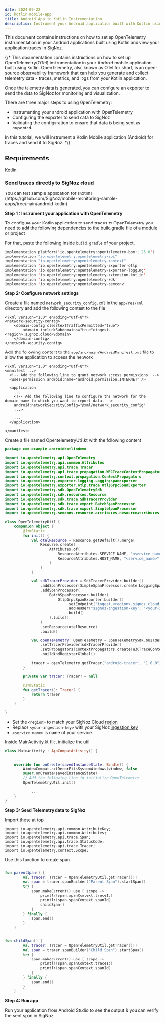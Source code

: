 ```yaml
---
date: 2024-09-22
id: kotlin-mobile-app
title: Android App in Kotlin Instrumentation
description: Instrument your Android application built with Kotlin using OpenTelemetry and send data to SigNoz
---
```



This document contains instructions on how to set up OpenTelemetry instrumentation in your Android applications built using Kotlin and view your application traces in SigNoz.

{/* This documentation contains instructions on how to set up OpenTelemetry(OTel) instrumentation in your Android mobile application built using Kotlin. OpenTelemetry, also known as OTel for short, is an open-source observability framework that can help you generate and collect telemetry data - traces, metrics, and logs from your Kotlin application.

Once the telemetry data is generated, you can configure an exporter to send the data to SigNoz for monitoring and visualization.

There are three major steps to using OpenTelemetry:

- Instrumenting your android application with OpenTelemetry
- Configuring the exporter to send data to SigNoz
- Validating the configuration to ensure that data is being sent as expected.

In this tutorial, we will instrument a Kotlin Mobile application (Android) for traces and send it to SigNoz. */}

## Requirements

[Kotlin](https://kotlinlang.org/api/latest/jvm/stdlib/org.w3c.dom.svg/-s-v-g-a-element/download.html)

### Send traces directly to SigNoz cloud

<Admonition type="info">
You can test sample application for [Kotlin](https://github.com/SigNoz/mobile-monitoring-sample-apps/tree/main/android-kotlin)
</Admonition>

**Step 1 : Instrument your application with OpenTelemetry**

To configure your Kotlin application to send traces to OpenTelemetry you need to add the following dependencies to the build.gradle file of a module or project

For that, paste the following inside `build.gradle` of your project.

```kotlin
implementation platform('io.opentelemetry:opentelemetry-bom:1.25.0')
implementation "io.opentelemetry:opentelemetry-api"
implementation "io.opentelemetry:opentelemetry-context"
implementation 'io.opentelemetry:opentelemetry-exporter-otlp'
implementation 'io.opentelemetry:opentelemetry-exporter-logging'
implementation 'io.opentelemetry:opentelemetry-extension-kotlin'
implementation 'io.opentelemetry:opentelemetry-sdk'
implementation 'io.opentelemetry:opentelemetry-semconv'
```

**Step 2: Configure network settings**

Create a file named `network_security_config.xml` in the `app/res/xml` directory and add the following content to the file

```
<?xml version="1.0" encoding="utf-8"?>
<network-security-config>
    <domain-config cleartextTrafficPermitted="true">
        <domain includeSubdomains="true">ingest.<region>.signoz.cloud</domain>
    </domain-config>
</network-security-config>
```

Add the following content to the `app/src/main/AndroidManifest.xml` file to allow the application to access the network

```
<?xml version="1.0" encoding="utf-8"?>
<manifest ...>
  <!-- Add the following line to grant network access permissions. -->
  <uses-permission android:name="android.permission.INTERNET" />

  <application
    ...
    <!-- Add the following line to configure the network for the domain name to which you want to report data. -->
    android:networkSecurityConfig="@xml/network_security_config"
    ...>

    ...
  </application>

</manifest>
```

Create a file named OpentelemetryUtil.kt with the following content

```kotlin
package com.example.androidkotlindemo

import io.opentelemetry.api.OpenTelemetry
import io.opentelemetry.api.common.Attributes
import io.opentelemetry.api.trace.Tracer
import io.opentelemetry.api.trace.propagation.W3CTraceContextPropagator
import io.opentelemetry.context.propagation.ContextPropagators
import io.opentelemetry.exporter.logging.LoggingSpanExporter
import io.opentelemetry.exporter.otlp.trace.OtlpGrpcSpanExporter
import io.opentelemetry.sdk.OpenTelemetrySdk
import io.opentelemetry.sdk.resources.Resource
import io.opentelemetry.sdk.trace.SdkTracerProvider
import io.opentelemetry.sdk.trace.export.BatchSpanProcessor
import io.opentelemetry.sdk.trace.export.SimpleSpanProcessor
import io.opentelemetry.semconv.resource.attributes.ResourceAttributes

class OpenTelemetryUtil {
    companion object {
        @JvmStatic
        fun init() {
            val otelResource = Resource.getDefault().merge(
                Resource.create(
                    Attributes.of(
                        ResourceAttributes.SERVICE_NAME, "<service_name>",
                        ResourceAttributes.HOST_NAME, "<service_name>"
                    )
                )
            )

            val sdkTracerProvider = SdkTracerProvider.builder()
                .addSpanProcessor(SimpleSpanProcessor.create(LoggingSpanExporter.create()))
                .addSpanProcessor(
                    BatchSpanProcessor.builder(
                        OtlpGrpcSpanExporter.builder()
                            .setEndpoint("ingest.<region>.signoz.cloud:443/v1/traces")
                            .addHeader("signoz-ingestion-key", "<your-ingestion-key>")
                            .build()
                    ).build()
                )
                .setResource(otelResource)
                .build()

            val openTelemetry: OpenTelemetry = OpenTelemetrySdk.builder()
                .setTracerProvider(sdkTracerProvider)
                .setPropagators(ContextPropagators.create(W3CTraceContextPropagator.getInstance()))
                .buildAndRegisterGlobal()

            tracer = openTelemetry.getTracer("android-tracer", "1.0.0")
        }

        private var tracer: Tracer? = null

        @JvmStatic
        fun getTracer(): Tracer? {
            return tracer
        }
    }

}
```

- Set the `<region>` to match your SigNoz Cloud [region](https://signoz.io/docs/ingestion/signoz-cloud/overview/#endpoint)
- Replace `<your-ingestion-key>` with your SigNoz [ingestion key](https://signoz.io/docs/ingestion/signoz-cloud/keys/).
- `<service_name>` is name of your service

Inside MainActivity.kt file, initialize the util

```kotlin
class MainActivity : AppCompatActivity() {

    ...
    override fun onCreate(savedInstanceState: Bundle?) {
        WindowCompat.setDecorFitsSystemWindows(window, false)
        super.onCreate(savedInstanceState)
        // Add the following line to initialize OpenTelemetry. 
        OpenTelemetryUtil.init()

            ...
    }
}
```

**Step 3: Send Telemetry data to SigNoz**

Import these at top 

```
import io.opentelemetry.api.common.AttributeKey;
import io.opentelemetry.api.common.Attributes;
import io.opentelemetry.api.trace.Span;
import io.opentelemetry.api.trace.StatusCode;
import io.opentelemetry.api.trace.Tracer;
import io.opentelemetry.context.Scope;
```

Use this function to create span 

```kotlin

fun parentSpan() {
        val tracer: Tracer = OpenTelemetryUtil.getTracer()!!
        val span = tracer.spanBuilder("Parent Span").startSpan()
        try {
            span.makeCurrent().use { scope ->
                println(span.spanContext.traceId)
                println(span.spanContext.spanId)
                childSpan()
            }
        } finally {
            span.end()
        }
    }


fun childSpan() {
        val tracer: Tracer = OpenTelemetryUtil.getTracer()!!
        val span = tracer.spanBuilder("Child Span").startSpan()
        try {
            span.makeCurrent().use { scope ->
                println(span.spanContext.traceId)
                println(span.spanContext.spanId)
            }
        } finally {
            span.end()
        }
    }

```


**Step 4: Run app**

Run your application from Android Studio to see the output & you can verify the sent span in SigNoz .
